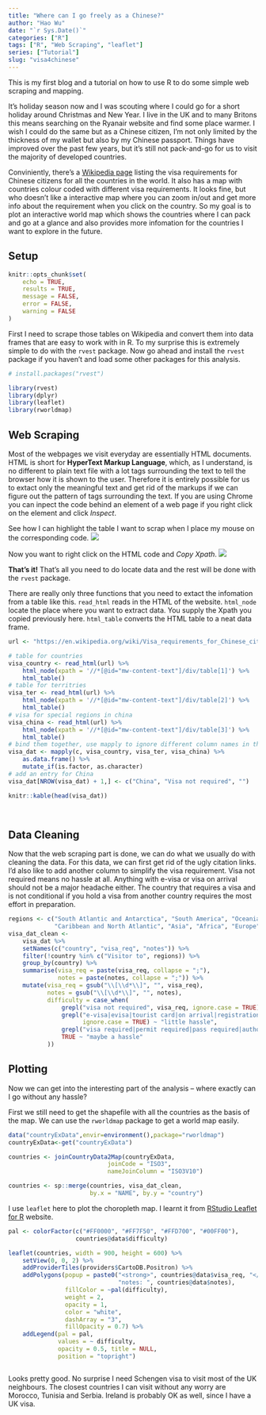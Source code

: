```yaml
---
title: "Where can I go freely as a Chinese?"
author: "Hao Wu"
date: "`r Sys.Date()`"
categories: ["R"]
tags: ["R", "Web Scraping", "leaflet"]
series: ["Tutorial"]
slug: "visa4chinese"
---
```


This is my first blog and a tutorial on how to use R to do some simple web scraping and mapping.

It's holiday season now and I was scouting where I could go for a short holiday around Christmas and New Year. I live in the UK and to many Britons this means searching on the Ryanair website and find some place warmer. I wish I could do the same but as a Chinese citizen, I'm not only limited by the thickness of my wallet but also by my Chinese passport. Things have improved over the past few years, but it's still not pack-and-go for us to visit the majority of developed countries. 

Conviniently, there's a [Wikipedia page](https://en.wikipedia.org/wiki/Visa_requirements_for_Chinese_citizens) listing the visa requirements for Chinese citizens for all the countries in the world. It also has a map with countries colour coded with different visa requirements. It looks fine, but who doesn't like a interactive map where you can zoom in/out and get more info about the requirement when you click on the country. So my goal is to plot an interactive world map which shows the countries where I can pack and go at a glance and also provides more infomation for the countries I want to explore in the future.

## Setup

```r
knitr::opts_chunk$set(
    echo = TRUE,
    results = TRUE,
    message = FALSE,
    error = FALSE,
    warning = FALSE
)
```

First I need to scrape those tables on Wikipedia and convert them into data frames that are easy to work with in R. To my surprise this is extremely simple to do with the `rvest` package. Now go ahead and install the `rvest` package if you haven't and load some other packages for this analysis.

```r

# install.packages("rvest")

library(rvest)
library(dplyr)
library(leaflet)
library(rworldmap)
```

## Web Scraping
Most of the webpages we visit everyday are essentially HTML documents. HTML is short for **HyperText Markup Language**, which, as I understand, is no different to plain text file with a lot tags surrounding the text to tell the browser how it is shown to the user. Therefore it is entirely possible for us to extact only the meaningful text and get rid of the markups if we can figure out the pattern of tags surrounding the text. If you are using Chrome you can inpect the code behind an element of a web page if you right click on the element and click *Inspect*.

See how I can highlight the table I want to scrap when I place my mouse on the corresponding code.
![](image/inspect.png)

Now you want to right click on the HTML code and *Copy Xpath*.
![](image/copyXpath.png)


**That's it!** That's all you need to do locate data and the rest will be done with the `rvest` package.

There are really only three functions that you need to extact the infomation from a table like this. `read_html` reads in the HTML of the website. `html_node` locate the place where you want to extract data. You supply the Xpath you copied previously here. `html_table` converts the HTML table to a neat data frame. 

```r

url <- "https://en.wikipedia.org/wiki/Visa_requirements_for_Chinese_citizens"

# table for countries
visa_country <- read_html(url) %>%
    html_node(xpath = '//*[@id="mw-content-text"]/div/table[1]') %>%
    html_table() 
# table for territries
visa_ter <- read_html(url) %>%
    html_node(xpath = '//*[@id="mw-content-text"]/div/table[2]') %>%
    html_table()
# visa for special regions in china
visa_china <- read_html(url) %>%
    html_node(xpath = '//*[@id="mw-content-text"]/div/table[3]') %>%
    html_table()
# bind them together, use mapply to ignore different column names in the df
visa_dat <- mapply(c, visa_country, visa_ter, visa_china) %>%
    as.data.frame() %>%
    mutate_if(is.factor, as.character)
# add an entry for China
visa_dat[NROW(visa_dat) + 1,] <- c("China", "Visa not required", "")

knitr::kable(head(visa_dat))

    
```

## Data Cleaning

Now that the web scraping part is done, we can do what we usually do with cleaning the data. For this data, we can first get rid of the ugly citation links. I'd also like to add another column to simplify the visa requirement. Visa not required means no hassle at all. Anything with e-visa or visa on arrival should not be a major headache either. The country that requires a visa and is not conditional if you hold a visa from another country requires the most effort in preparation. 

```r
regions <- c("South Atlantic and Antarctica", "South America", "Oceania", 
             "Caribbean and North Atlantic", "Asia", "Africa", "Europe")
visa_dat_clean <- 
    visa_dat %>% 
    setNames(c("country", "visa_req", "notes")) %>%
    filter(!country %in% c("Visitor to", regions)) %>%
    group_by(country) %>%
    summarise(visa_req = paste(visa_req, collapse = ";"),
              notes = paste(notes, collapse = ";")) %>%
    mutate(visa_req = gsub("\\[\\d*\\]", "", visa_req),
           notes = gsub("\\[\\d*\\]", "", notes),
           difficulty = case_when(
               grepl("visa not required", visa_req, ignore.case = TRUE) ~ "no hassle",
               grepl("e-visa|evisa|tourist card|on arrival|registration", visa_req,
                     ignore.case = TRUE) ~ "little hassle",
               grepl("visa required|permit required|pass required|authorisation required|restricted", visa_req, ignore.case = TRUE) & notes == "" ~ "great hassle",
               TRUE ~ "maybe a hassle"
           ))

```

## Plotting

Now we can get into the interesting part of the analysis -- where exactly can I go without any hassle?

First we still need to get the shapefile with all the countries as the basis of the map. We can use the `rworldmap` package to get a world map easily.

```r

data("countryExData",envir=environment(),package="rworldmap")
countryExData<-get("countryExData")

countries <- joinCountryData2Map(countryExData, 
                            joinCode = "ISO3", 
                            nameJoinColumn = "ISO3V10")

countries <- sp::merge(countries, visa_dat_clean,
                       by.x = "NAME", by.y = "country")

```

I use `leaflet` here to plot the choropleth map. I learnt it from [RStudio Leaflet for R](https://rstudio.github.io/leaflet/choropleths.html) website.


```r

pal <- colorFactor(c("#FF0000", "#FF7F50", "#FFD700", "#00FF00"),
                   countries@data$difficulty)

leaflet(countries, width = 900, height = 600) %>%
    setView(0, 0, 2) %>%
    addProviderTiles(providers$CartoDB.Positron) %>%
    addPolygons(popup = paste0("<strong>", countries@data$visa_req, "</strong>", "<br>",
                               "notes: ", countries@data$notes),
                fillColor = ~pal(difficulty),
                weight = 2,
                opacity = 1,
                color = "white",
                dashArray = "3",
                fillOpacity = 0.7) %>%
    addLegend(pal = pal, 
              values = ~ difficulty, 
              opacity = 0.5, title = NULL,
              position = "topright")



```

Looks pretty good. No surprise I need Schengen visa to visit most of the UK neighbours. The closest countries I can visit without any worry are Morocco, Tunisia and Serbia. Ireland is probably OK as well, since I have a UK visa.

